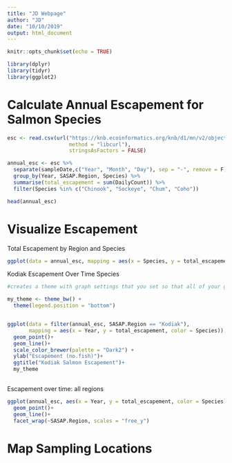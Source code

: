 ```yaml
---
title: "JD Webpage"
author: "JD"
date: "10/10/2019"
output: html_document
---
```


```r
knitr::opts_chunk$set(echo = TRUE)
```

```r
library(dplyr)
library(tidyr)
library(ggplot2)
```

# Calculate Annual Escapement for Salmon Species

```r
esc <- read.csv(url("https://knb.ecoinformatics.org/knb/d1/mn/v2/object/urn%3Auuid%3Af119a05b-bbe7-4aea-93c6-85434dcb1c5e",
                    method = "libcurl"),
                    stringsAsFactors = FALSE)
```


```r
annual_esc <- esc %>% 
  separate(sampleDate,c("Year", "Month", "Day"), sep = "-", remove = F) %>% mutate(Year = as.numeric(Year)) %>% 
  group_by(Year, SASAP.Region, Species) %>% 
  summarise(total_escapement = sum(DailyCount)) %>% 
  filter(Species %in% c("Chinook", "Sockeye", "Chum", "Coho"))

head(annual_esc)
```

# Visualize Escapement

Total Escapement by Region and Species

```r
ggplot(data = annual_esc, mapping = aes(x = Species, y = total_escapement, fill = SASAP.Region)) + geom_col()

```

Kodiak Escapement Over Time Species

```r
#creates a theme with graph settings that you set so that all of your graphs are simliar 'my_theme <- then list your specific theme'

my_theme <- theme_bw() + 
  theme(legend.position = "bottom")


ggplot(data = filter(annual_esc, SASAP.Region == "Kodiak"),
       mapping = aes(x = Year, y = total_escapement, color = Species)) + 
  geom_point()+
  geom_line()+
  scale_color_brewer(palette = "Dark2") +
  ylab("Escapement (no.fish)")+
  ggtitle("Kodiak Salmon Escapement")+
  my_theme
  
```

Escapement over time: all regions

```r
ggplot(annual_esc, aes(x = Year, y = total_escapement, color = Species)) +
  geom_point()+
  geom_line()+
  facet_wrap(~SASAP.Region, scales = "free_y")
```


# Map Sampling Locations




